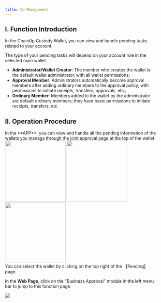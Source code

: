 ```yaml
---
title: Co-Management 
---
```


## I. Function Introduction

In the ChainUp Custody Wallet, you can view and handle pending tasks related to your account.

The type of your pending tasks will depend on your account role in the selected main wallet.
- **Administrator/Wallet Creator**: The member who creates the wallet is the default wallet administrator, with all wallet permissions;
- **Approval Member**: Administrators automatically become approval members after adding ordinary members to the approval policy, with permissions to initiate receipts, transfers, approvals, etc.;
- **Ordinary Member**: Members added to the wallet by the administrator are default ordinary members; they have basic permissions to initiate receipts, transfers, etc.

## II. Operation Procedure

<Steps>
<Step title="View Pending Information">
In the **APP**, you can view and handle all the pending information of the wallets you manage through the joint approval page at the top of the wallet.
<div className="w-full flex items-center justify-center">
    <CardGroup cols={3}>
    <img src="/images/user-guide/todo1cn.png" width="200"/>
    <img src="/images/user-guide/todo2cn.png" width="200"/>
    <img src="/images/user-guide/todo3cn.png" width="200"/>
    </CardGroup>
</div>

<Tip>
You can select the wallet by clicking on the top right of the 【Pending】page.
</Tip>

In the **Web Page**, click on the "Business Approval" module in the left menu bar to jump to this function page.
<div className="w-full flex items-center justify-center">
    <img src="/images/user-guide/todo4cn.png" />
</div>

</Step>
</Steps>
